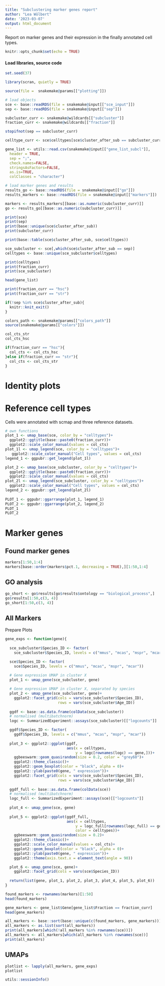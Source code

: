 ```yaml
---
title: "Subclustering marker genes report"
author: "Lea Wölbert"
date: '2023-03-07'
output: html_document
---
```


Report on marker genes and their expression in the finally annotated 
cell types.

```r
knitr::opts_chunk$set(echo = TRUE)
```

#### Load libraries, source code 

```r
set.seed(37)
```

```r
library(scran, quietly = TRUE) 
```

```r
source(file =  snakemake@params[["plotting"]])
```

```r
 
# load objects
sce <- base::readRDS(file = snakemake@input[["sce_input"]])
sep <- base::readRDS(file = snakemake@input[["sep"]])

subcluster_curr <- snakemake@wildcards[["subcluster"]]
fraction_curr <- snakemake@wildcards[["fraction"]]

stopifnot(sep == subcluster_curr)

celltype_curr <- sce$celltypes[sce$cluster_after_sub == subcluster_curr]

gene_list <- utils::read.csv(snakemake@input[["gene_list_subcl"]], 
  header = TRUE, 
  sep = ";", 
  check.names=FALSE, 
  stringsAsFactors=FALSE, 
  as.is=TRUE, 
  colClasses = "character")

# load marker genes and results
results_go <- base::readRDS(file = snakemake@input[["go"]])
results_markers <- base::readRDS(file = snakemake@input[["markers"]])

markers <- results_markers[[base::as.numeric(subcluster_curr)]]
go <- results_go[[base::as.numeric(subcluster_curr)]]
```

```r
print(sce)
print(sep)
print(base::unique(sce$cluster_after_sub))
print(subcluster_curr)

print(base::table(sce$cluster_after_sub, sce$celltypes))

sce_subcluster <- sce[,which(sce$cluster_after_sub == sep)]
celltypes <- base::unique(sce_subcluster$celltypes)

print(celltypes)
print(fraction_curr)
print(sce_subcluster)

head(gene_list)

print(fraction_curr == "hsc")
print(fraction_curr == "str")

if(!sep %in% sce$cluster_after_sub){
  knitr::knit_exit()
}
```

```r
colors_path <- snakemake@params[["colors_path"]]
source(snakemake@params[["colors"]])

col_cts_str
col_cts_hsc

if(fraction_curr == "hsc"){
  col_cts <- col_cts_hsc
}else if(fraction_curr == "str"){
  col_cts <- col_cts_str
}
```

# Identity plots

# Reference cell types 

Cells were annotated with scmap and three reference datasets.

```r

# own functions
plot_1 <- umap_base(sce, color_by = "celltypes")+ 
  ggplot2::ggtitle(base::paste0(fraction_curr))+
  ggplot2::scale_color_manual(values = col_cts)
plot_1l <- umap_legend(sce, color_by = "celltypes")+
   ggplot2::scale_color_manual("Cell types", values = col_cts)
legend_1 <- ggpubr::get_legend(plot_1l)

plot_2 <- umap_base(sce_subcluster, color_by = "celltypes")+ 
  ggplot2::ggtitle(base::paste0(fraction_curr))+
  ggplot2::scale_color_manual(values = col_cts)
plot_2l <- umap_legend(sce_subcluster, color_by = "celltypes")+
  ggplot2::scale_color_manual("Cell types", values = col_cts)
legend_2 <- ggpubr::get_legend(plot_2l)
  
PLOT_1 <- ggpubr::ggarrange(plot_1, legend_1)
PLOT_2 <- ggpubr::ggarrange(plot_2, legend_2)
PLOT_1
PLOT_2
```

# Marker genes

## Found marker genes

```r
markers[1:50,1:4]
markers[base::order(markers$pct.1, decreasing = TRUE),][1:50,1:4]
```

## GO analysis

```r
go_short <- go$results[go$results$ontology == "biological_process",]
go$results[1:50,c(3, 4)]
go_short[1:50,c(3, 4)]
```

## All Markers

Prepare Plots

```r

gene_exps <- function(gene){
  
  sce_subcluster$Species_ID <- factor(
    sce_subcluster$Species_ID, levels = c("mmus", "mcas", "mspr", "mcar"))

  sce$Species_ID <- factor(
    sce$Species_ID, levels = c("mmus", "mcas", "mspr", "mcar"))
  
  # Gene expression UMAP in cluster X
  plot_1 <- umap_gene(sce_subcluster, gene)

  # Gene expression UMAP in cluster X, separated by species
  plot_2 <- umap_gene(sce_subcluster, gene)+
    ggplot2::facet_grid(cols = vars(sce_subcluster$Species_ID),
                        rows = vars(sce_subcluster$Age_ID))
  
  ggdf <- base::as.data.frame(colData(sce_subcluster))
  # normalised (multibatchnorm)
  logc <- SummarizedExperiment::assays(sce_subcluster)[["logcounts"]]

  ggdf$Species_ID <- factor(
    ggdf$Species_ID, levels = c("mmus", "mcas", "mspr", "mcar"))
  
  plot_3 <- ggplot2::ggplot(ggdf, 
                            aes(x = celltypes,
                                y = logc[rownames(logc) == gene,]))+
    ggbeeswarm::geom_quasirandom(size = 0.2, color = "grey60")+
    ggplot2::theme_classic()+
    ggplot2::geom_boxplot(color = "black", alpha = 0)+
    ggplot2::ylab(paste0(gene, " expression"))+
    ggplot2::facet_grid(cols = vars(sce_subcluster$Species_ID),
                        rows = vars(sce_subcluster$Age_ID))
  
  ggdf_full <- base::as.data.frame(colData(sce))
  # normalised (multibatchnorm)
  logc_full <- SummarizedExperiment::assays(sce)[["logcounts"]]
  
  plot_4 <- umap_gene(sce, gene)
  
  plot_5 <- ggplot2::ggplot(ggdf_full, 
                            aes(x = celltypes,
                                y = logc_full[rownames(logc_full) == gene,], 
                                color = celltypes))+
    ggbeeswarm::geom_quasirandom(size = 0.2)+
    ggplot2::theme_classic()+
    ggplot2::scale_color_manual(values = col_cts)+
    ggplot2::geom_boxplot(color = "black", alpha = 0)+
    ggplot2::ylab(paste0(gene, " expression"))+
    ggplot2::theme(axis.text.x = element_text(angle = 90))

  plot_6 <- umap_gene(sce, gene)+
    ggplot2::facet_grid(cols = vars(sce$Species_ID))
  
  return(list(gene, plot_1, plot_2, plot_3, plot_4, plot_5, plot_6))
}

```

```r

found_markers <- rownames(markers)[1:50]
head(found_markers)

gene_markers <- gene_list$Gene[gene_list$Fraction == fraction_curr]
head(gene_markers)

all_markers <- base::sort(base::unique(c(found_markers, gene_markers)))
all_markers <- as.list(sort(all_markers))
print(all_markers[which(!all_markers %in% rownames(sce))])
all_markers <- all_markers[which(all_markers %in% rownames(sce))]
print(all_markers)
```

## UMAPs

```r
plotlist <- lapply(all_markers, gene_exps)
plotlist
```

```r
utils::sessionInfo()
```